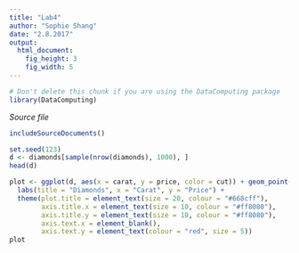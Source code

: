 ```yaml
---
title: "Lab4"
author: "Sophie Shang"
date: "2.8.2017"
output: 
  html_document:
    fig_height: 3
    fig_width: 5
---
```

<!-- Don't edit in between this line and the one below -->
```r
# Don't delete this chunk if you are using the DataComputing package
library(DataComputing)
```
*Source file* 
```r
includeSourceDocuments()
```
<!-- Don't edit the material above this line -->

```r
set.seed(123)
d <- diamonds[sample(nrow(diamonds), 1000), ]
head(d)
```

```r
plot <- ggplot(d, aes(x = carat, y = price, color = cut)) + geom_point(col = "black") + geom_smooth(method = loess, aes(fill = cut)) + facet_wrap(~cut) + 
  labs(title = "Diamonds", x = "Carat", y = "Price") +
  theme(plot.title = element_text(size = 20, colour = "#668cff"),  
        axis.title.x = element_text(size = 10, colour = "#ff8080"),  
        axis.title.y = element_text(size = 10, colour = "#ff8080"),
        axis.text.x = element_blank(),
        axis.text.y = element_text(colour = "red", size = 5))  
plot
```
















